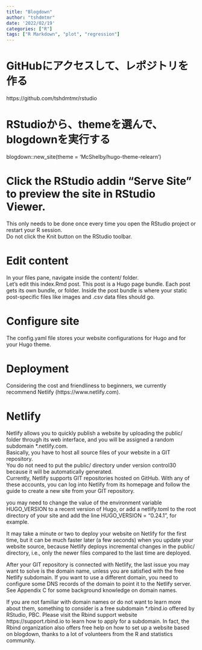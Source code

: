 ```yaml
---
title: "Blogdown"
author: "tshdmtmr"
date: '2022/02/19'
categories: ["R"]
tags: ["R Markdown", "plot", "regression"]
---
```



# GitHubにアクセスして、レポジトリを作る
https://github.com/tshdmtmr/rstudio


# RStudioから、themeを選んで、blogdownを実行する
blogdown::new_site(theme = 'McShelby/hugo-theme-relearn')

# Click the RStudio addin “Serve Site” to preview the site in RStudio Viewer. 
This only needs to be done once every time you open the RStudio project or restart your R session.  
Do not click the Knit button on the RStudio toolbar.

#  Edit content
In your files pane, navigate inside the content/ folder.  
Let’s edit this index.Rmd post. This post is a Hugo page bundle. Each post gets its own bundle, or folder. Inside the post bundle is where your static post-specific files like images and .csv data files should go.

# Configure site
The config.yaml file stores your website configurations for Hugo and for your Hugo theme. 

# Deployment
Considering the cost and friendliness to beginners, we currently recommend Netlify (https://www.netlify.com). 

# Netlify 
Netlify allows you to quickly publish a website by uploading the public/ folder through its web interface, and you will be assigned a random subdomain *.netlify.com.  
Basically, you have to host all source files of your website in a GIT repository.  
You do not need to put the public/ directory under version control30 because it will be automatically generated.  
Currently, Netlify supports GIT repositories hosted on GitHub. With any of these accounts, you can log into Netlify from its homepage and follow the guide to create a new site from your GIT repository.  

you may need to change the value of the environment variable HUGO_VERSION to a recent version of Hugo, or add a netlify.toml to the root directory of your site and add the line HUGO_VERSION = "0.24.1", for example.

It may take a minute or two to deploy your website on Netlify for the first time, but it can be much faster later (a few seconds) when you update your website source, because Netlify deploys incremental changes in the public/ directory, i.e., only the newer files compared to the last time are deployed.  


After your GIT repository is connected with Netlify, the last issue you may want to solve is the domain name, unless you are satisfied with the free Netlify subdomain. If you want to use a different domain, you need to configure some DNS records of the domain to point it to the Netlify server. See Appendix C for some background knowledge on domain names.  


If you are not familiar with domain names or do not want to learn more about them, something to consider is a free subdomain *.rbind.io offered by RStudio, PBC. Please visit the Rbind support website https://support.rbind.io to learn how to apply for a subdomain. In fact, the Rbind organization also offers free help on how to set up a website based on blogdown, thanks to a lot of volunteers from the R and statistics community.  


